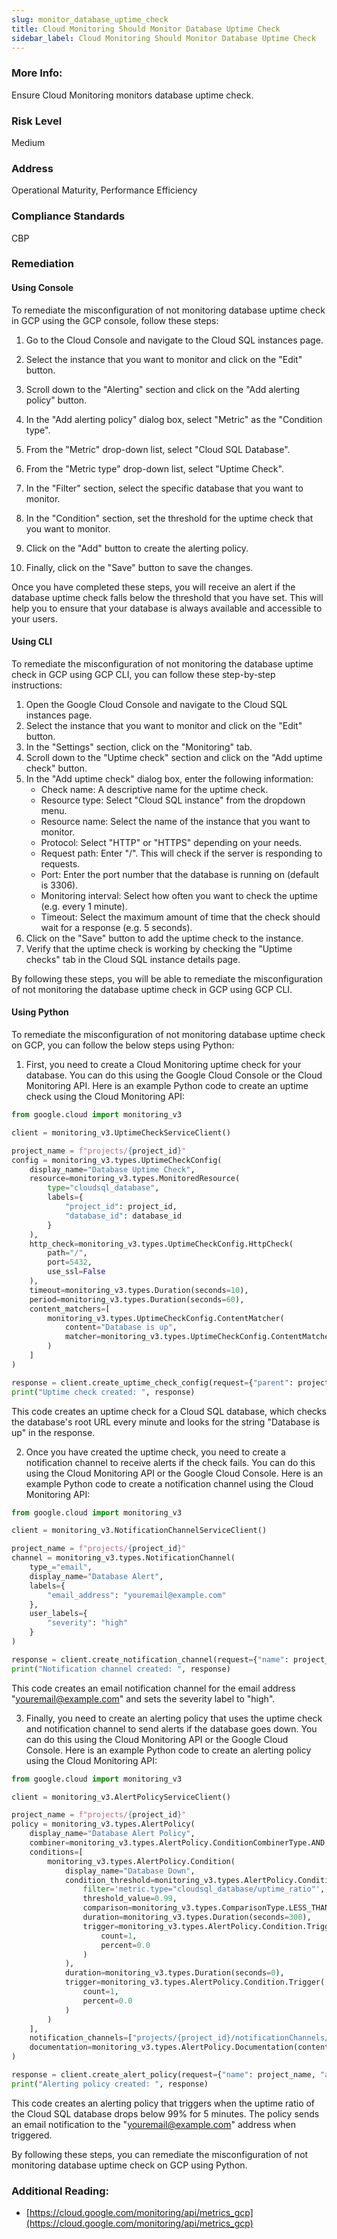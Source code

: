 ```yaml
---
slug: monitor_database_uptime_check
title: Cloud Monitoring Should Monitor Database Uptime Check
sidebar_label: Cloud Monitoring Should Monitor Database Uptime Check
---
```


### More Info:

Ensure Cloud Monitoring monitors database uptime check.

### Risk Level

Medium

### Address

Operational Maturity, Performance Efficiency

### Compliance Standards

CBP

### Remediation

#### Using Console

To remediate the misconfiguration of not monitoring database uptime check in GCP using the GCP console, follow these steps:

1. Go to the Cloud Console and navigate to the Cloud SQL instances page.

2. Select the instance that you want to monitor and click on the "Edit" button.

3. Scroll down to the "Alerting" section and click on the "Add alerting policy" button.

4. In the "Add alerting policy" dialog box, select "Metric" as the "Condition type".

5. From the "Metric" drop-down list, select "Cloud SQL Database".

6. From the "Metric type" drop-down list, select "Uptime Check".

7. In the "Filter" section, select the specific database that you want to monitor.

8. In the "Condition" section, set the threshold for the uptime check that you want to monitor.

9. Click on the "Add" button to create the alerting policy.

10. Finally, click on the "Save" button to save the changes.

Once you have completed these steps, you will receive an alert if the database uptime check falls below the threshold that you have set. This will help you to ensure that your database is always available and accessible to your users.

#### Using CLI

To remediate the misconfiguration of not monitoring the database uptime check in GCP using GCP CLI, you can follow these step-by-step instructions:

1. Open the Google Cloud Console and navigate to the Cloud SQL instances page.
2. Select the instance that you want to monitor and click on the "Edit" button.
3. In the "Settings" section, click on the "Monitoring" tab.
4. Scroll down to the "Uptime check" section and click on the "Add uptime check" button.
5. In the "Add uptime check" dialog box, enter the following information:
   - Check name: A descriptive name for the uptime check.
   - Resource type: Select "Cloud SQL instance" from the dropdown menu.
   - Resource name: Select the name of the instance that you want to monitor.
   - Protocol: Select "HTTP" or "HTTPS" depending on your needs.
   - Request path: Enter "/". This will check if the server is responding to requests.
   - Port: Enter the port number that the database is running on (default is 3306).
   - Monitoring interval: Select how often you want to check the uptime (e.g. every 1 minute).
   - Timeout: Select the maximum amount of time that the check should wait for a response (e.g. 5 seconds).
6. Click on the "Save" button to add the uptime check to the instance.
7. Verify that the uptime check is working by checking the "Uptime checks" tab in the Cloud SQL instance details page.

By following these steps, you will be able to remediate the misconfiguration of not monitoring the database uptime check in GCP using GCP CLI.

#### Using Python

To remediate the misconfiguration of not monitoring database uptime check on GCP, you can follow the below steps using Python:

1. First, you need to create a Cloud Monitoring uptime check for your database. You can do this using the Google Cloud Console or the Cloud Monitoring API. Here is an example Python code to create an uptime check using the Cloud Monitoring API:

```python
from google.cloud import monitoring_v3

client = monitoring_v3.UptimeCheckServiceClient()

project_name = f"projects/{project_id}"
config = monitoring_v3.types.UptimeCheckConfig(
    display_name="Database Uptime Check",
    resource=monitoring_v3.types.MonitoredResource(
        type="cloudsql_database",
        labels={
            "project_id": project_id,
            "database_id": database_id
        }
    ),
    http_check=monitoring_v3.types.UptimeCheckConfig.HttpCheck(
        path="/",
        port=5432,
        use_ssl=False
    ),
    timeout=monitoring_v3.types.Duration(seconds=10),
    period=monitoring_v3.types.Duration(seconds=60),
    content_matchers=[
        monitoring_v3.types.UptimeCheckConfig.ContentMatcher(
            content="Database is up",
            matcher=monitoring_v3.types.UptimeCheckConfig.ContentMatcher.Matcher.REGEXP_MATCH
        )
    ]
)

response = client.create_uptime_check_config(request={"parent": project_name, "uptime_check_config": config})
print("Uptime check created: ", response)
```

This code creates an uptime check for a Cloud SQL database, which checks the database's root URL every minute and looks for the string "Database is up" in the response.

2. Once you have created the uptime check, you need to create a notification channel to receive alerts if the check fails. You can do this using the Cloud Monitoring API or the Google Cloud Console. Here is an example Python code to create a notification channel using the Cloud Monitoring API:

```python
from google.cloud import monitoring_v3

client = monitoring_v3.NotificationChannelServiceClient()

project_name = f"projects/{project_id}"
channel = monitoring_v3.types.NotificationChannel(
    type_="email",
    display_name="Database Alert",
    labels={
        "email_address": "youremail@example.com"
    },
    user_labels={
        "severity": "high"
    }
)

response = client.create_notification_channel(request={"name": project_name, "notification_channel": channel})
print("Notification channel created: ", response)
```

This code creates an email notification channel for the email address "youremail@example.com" and sets the severity label to "high".

3. Finally, you need to create an alerting policy that uses the uptime check and notification channel to send alerts if the database goes down. You can do this using the Cloud Monitoring API or the Google Cloud Console. Here is an example Python code to create an alerting policy using the Cloud Monitoring API:

```python
from google.cloud import monitoring_v3

client = monitoring_v3.AlertPolicyServiceClient()

project_name = f"projects/{project_id}"
policy = monitoring_v3.types.AlertPolicy(
    display_name="Database Alert Policy",
    combiner=monitoring_v3.types.AlertPolicy.ConditionCombinerType.AND,
    conditions=[
        monitoring_v3.types.AlertPolicy.Condition(
            display_name="Database Down",
            condition_threshold=monitoring_v3.types.AlertPolicy.Condition.MetricThreshold(
                filter='metric.type="cloudsql_database/uptime_ratio"',
                threshold_value=0.99,
                comparison=monitoring_v3.types.ComparisonType.LESS_THAN,
                duration=monitoring_v3.types.Duration(seconds=300),
                trigger=monitoring_v3.types.AlertPolicy.Condition.Trigger(
                    count=1,
                    percent=0.0
                )
            ),
            duration=monitoring_v3.types.Duration(seconds=0),
            trigger=monitoring_v3.types.AlertPolicy.Condition.Trigger(
                count=1,
                percent=0.0
            )
        )
    ],
    notification_channels=["projects/{project_id}/notificationChannels/{channel_id}".format(project_id=project_id, channel_id=channel_id)],
    documentation=monitoring_v3.types.AlertPolicy.Documentation(content="Database is down alert.")
)

response = client.create_alert_policy(request={"name": project_name, "alert_policy": policy})
print("Alerting policy created: ", response)
```

This code creates an alerting policy that triggers when the uptime ratio of the Cloud SQL database drops below 99% for 5 minutes. The policy sends an email notification to the "youremail@example.com" address when triggered.

By following these steps, you can remediate the misconfiguration of not monitoring database uptime check on GCP using Python.


### Additional Reading:

- [https://cloud.google.com/monitoring/api/metrics_gcp](https://cloud.google.com/monitoring/api/metrics_gcp) 

